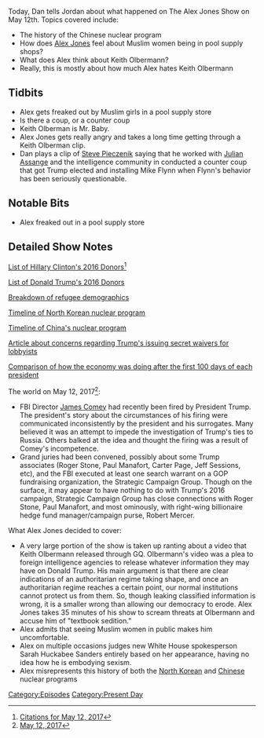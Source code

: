 {{DEFAULTSORT:
    #_EPISODE_0041:May 12, 2017
}}{{Episode
    | title           = May 12, 2017
    | caption         = Listen to this episode on [https://knowledgefight.libsyn.com/knowledge-fight-may-12-2017 Libsyn] [https://open.spotify.com/episode/2bSUtpHWt7lnnYsq3NMHeV Spotify], Read the [[Transcript/41: May 12, 2017|Unofficial Transcript]]
    | episodeNumber   = 41
    | length          = 03:40:23
    | airDate         = May 16, 2017
    | coverageDate    = May 12, 2017
    | episodeType     = [[:Category:Present Day|Present Day]]
    | appearance      = [[Steve Pieczenik]], [[Keith Olberman]], [[Sarah Huckabee Sanders]], [[Sean Spicer]]
    | oocDrop         = It isn't that Trump doesn't know how to use technology, he just doesn't trust it.
    | previousEpisode = [[40: May 10, 2017]]
    | nextEpisode     = [[Spiritual Correction]]
}}

{{Stub}}

Today, Dan tells Jordan about what happened on The Alex Jones Show on May 12th. Topics covered include:

*The history of the Chinese nuclear program
*How does [[Alex Jones]] feel about Muslim women being in pool supply shops?
*What does Alex think about Keith Olbermann?
*Really, this is mostly about how much Alex hates Keith Olbermann

==Tidbits==

*Alex gets freaked out by Muslim girls in a pool supply store
*Is there a coup, or a counter coup
*Keith Olberman is Mr. Baby.
*Alex Jones gets really angry and takes a long time getting through a Keith Olberman clip.
*Dan plays a clip of [[Steve Pieczenik]] saying that he worked with [[Julian Assange]] and the intelligence community in conducted a counter coup that got Trump elected and installing Mike Flynn when Flynn's behavior has been seriously questionable.

==Notable Bits==

*Alex freaked out in a pool supply store

==Detailed Show Notes==

[https://www.opensecrets.org/politicians/contrib.php?cid=N00000019&cycle=Career List of Hillary Clinton's 2016 Donors]<ref>[https://knowledgefight.com/research/2017/5/15/citations-for-may-12-2017 Citations for May 12, 2017]</ref>

[https://www.opensecrets.org/pres16/contributors?id=n00023864 List of Donald Trump's 2016 Donors]

[http://www.snopes.com/refugee-invaders-meme/ Breakdown of refugee demographics]

[https://web.archive.org/web/20130425162315/http://americansecurityproject.org/ASP%20Reports/Ref%200072%20-%20North%20Korea%E2%80%99s%20Nuclear%20Program%20.pdf Timeline of North Korean nuclear program]

[http://www.nti.org/media/pdfs/china_nuclear_3.pdf?_=1364257156 Timeline of China's nuclear program]

[https://www.nytimes.com/2017/05/01/us/politics/top-ethics-officer-challenges-trump-over-secret-waivers-for-ex-lobbyists.html Article about concerns regarding Trump's issuing secret waivers for lobbyists]

[http://www.marketwatch.com/story/how-the-trump-stock-market-ranks-as-he-approaches-his-100th-day-in-office-2017-04-12 Comparison of how the economy was doing after the first 100 days of each president]

The world on May 12, 2017<ref>[https://knowledgefight.com/the-past/2017/5/12/may-12-2017 May 12, 2017]</ref>:

*FBI Director [[James Comey]] had recently been fired by President Trump. The president's story about the circumstances of his firing were communicated inconsistently by the president and his surrogates. Many believed it was an attempt to impede the investigation of Trump's ties to Russia. Others balked at the idea and thought the firing was a result of Comey's incompetence.
*Grand juries had been convened, possibly about some Trump associates (Roger Stone, Paul Manafort, Carter Page, Jeff Sessions, etc), and the FBI executed at least one search warrant on a GOP fundraising organization, the Strategic Campaign Group. Though on the surface, it may appear to have nothing to do with Trump's 2016 campaign, Strategic Campaign Group has close connections with Roger Stone, Paul Manafort, and most ominously, with right-wing billionaire hedge fund manager/campaign purse, Robert Mercer.

What Alex Jones decided to cover:

*A very large portion of the show is taken up ranting about a video that Keith Olbermann released through GQ. Olbermann's video was a plea to foreign intelligence agencies to release whatever information they may have on Donald Trump. His main argument is that there are clear indications of an authoritarian regime taking shape, and once an authoritarian regime reaches a certain point, our normal institutions cannot protect us from them. So, though leaking classified information is wrong, it is a smaller wrong than allowing our democracy to erode. Alex Jones takes 35 minutes of his show to scream threats at Olbermann and accuse him of "textbook sedition."
*Alex admits that seeing Muslim women in public makes him uncomfortable.
*Alex on multiple occasions judges new White House spokesperson Sarah Huckabee Sanders entirely based on her appearance, having no idea how he is embodying sexism.
*Alex misrepresents this history of both the [https://web.archive.org/web/20130425162315/http://americansecurityproject.org/ASP%20Reports/Ref%200072%20-%20North%20Korea%E2%80%99s%20Nuclear%20Program%20.pdf North Korean] and [http://www.atomicarchive.com/History/coldwar/page12.shtml Chinese] nuclear programs

[[Category:Episodes]]
[[Category:Present Day]]
